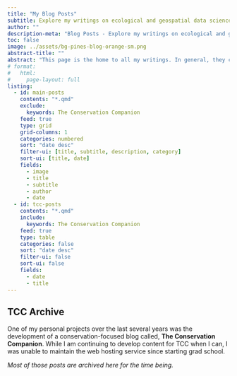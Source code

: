 ```yaml
---
title: "My Blog Posts"
subtitle: Explore my writings on ecological and geospatial data science.
author: ""
description-meta: "Blog Posts - Explore my writings on ecological and geospatial data science."
toc: false
image: ../assets/bg-pines-blog-orange-sm.png
abstract-title: ""
abstract: "This page is the home to all my writings. In general, they come in two flavors – technical writing and conservation writing. The former covers some of my adventures whilst learning to become a multi-lingual user in R, Python, SQL, and beyond. The latter is more creative in nature, coming mostly from my former site The Conservation Companion."
# format: 
#   html: 
#     page-layout: full
listing:
  - id: main-posts
    contents: "*.qmd"
    exclude:
      keywords: The Conservation Companion
    feed: true
    type: grid
    grid-columns: 1
    categories: numbered
    sort: "date desc"
    filter-ui: [title, subtitle, description, category]
    sort-ui: [title, date]
    fields: 
      - image
      - title
      - subtitle
      - author
      - date
  - id: tcc-posts
    contents: "*.qmd"
    include:
      keywords: The Conservation Companion
    feed: true
    type: table
    categories: false
    sort: "date desc"
    filter-ui: false
    sort-ui: false
    fields: 
      - date
      - title
---
```


::: {#main-posts}
:::

## TCC Archive

One of my personal projects over the last several years was the development of a conservation-focused blog called, **The Conservation Companion**. While I am continuing to develop content for TCC when I can, I was unable to maintain the web hosting service since starting grad school.

*Most of those posts are archived here for the time being.*

::: {#tcc-posts}
:::

